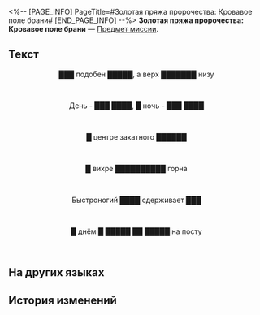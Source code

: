 <%-- [PAGE_INFO]
PageTitle=#Золотая пряжа пророчества: Кровавое поле брани#
[END_PAGE_INFO] --%>
{{Предмет Инфобокс
|id          = 140538
|Изображение = Предмет Золотая пряжа пророчества- Кровавое поле брани.png
|Тип         = Предмет миссии
|Инвентарь   = Миссии
|Редкость    = 3
|Эффект      = 
|Описание    = Свиток с начертанным пророчеством. Если приглядеться, можно заметить, что свиток выплетен из золотых нитей.
}}
{{Описание|''«В нём содержится пророчество, которое явится лишь тому, кто раскрыл свиток».''}}
'''Золотая пряжа пророчества: Кровавое поле брани''' — [[Предмет миссии]].

==Текст==
<div align="center">{{Цвет|Ключевой|Золотая пряжа пророчества: Кровавое поле брани}}</div>
<div align="center">███ подобен █████, а верх ███████ низу</div><br /><div align="center">День - ███ ████, █ ночь - ███ ████</div><br /><div align="center">█ центре закатного ██████</div><br /><div align="center">█ вихре ██████████ горна</div><br /><div align="center">Быстроногий ████ сдерживает ███</div><br /><div align="center">█ днём █ █████ ██ █████ на посту</div><br />

==На других языках==
{{На других языках
|en   = Portentous Goldwoven: Bloodbathed Battlefront
|zhs  = 记载预言的金织-「浴血战端」
|zht  = 記載預言的金織-「浴血戰端」
|ja   = 預言が記された金織-「血染めの戦端」
|ko   = 예언이 기록된 금빛 두루마리-「피로 물든 전선」
|es   = Portador de portentos: Frente Sangriento
|fr   = Prophéties tissées d'or du Front sanglant
|ru   = Золотая пряжа пророчества: Кровавое поле брани
|th   = ไหมทองบันทึกคำทำนาย - "สมรภูมิอาบโลหิต"
|vi   = Cuộn Dệt Vàng Ghi Chép Lời Tiên Tri-Mặt Trận Tắm Máu
|de   = Goldgewobende Prophezeiung: Blutige Kampffront
|id   = Catatan Ramalan Tenunan Emas: "Garis Depan Perang Berdarah"
|pt   = Tecido Dourado Portentoso: Fronte de Batalha Banhado em Sangue
}}

==История изменений==
{{История изменений|3.5}}